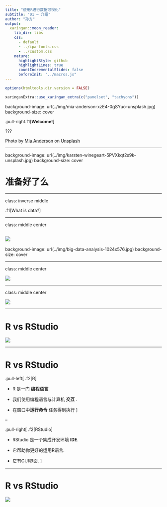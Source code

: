 ```yaml
---
title: "使用R进行数据可视化"
subtitle: "01 — 介绍"
author: "孙方"
output:
  xaringan::moon_reader:
    lib_dir: libs
    css:
      - default
      - ../ipa-fonts.css
      - ../custom.css
    nature:
      highlightStyle: github
      highlightLines: true
      countIncrementalSlides: false
      beforeInit: "../macros.js"
---
```


```r
options(htmltools.dir.version = FALSE)
```

```r
xaringanExtra::use_xaringan_extra(c("panelset", "tachyons"))
```

background-image: url(../img/mia-anderson-xzE4-0gSYuo-unsplash.jpg)
background-size: cover

.pull-right.f1[**Welcome!**]


???

Photo by <a href="https://unsplash.com/@miaanderson?utm_source=unsplash&utm_medium=referral&utm_content=creditCopyText">Mia Anderson</a> on <a href="https://unsplash.com/s/photos/happy-dog?utm_source=unsplash&utm_medium=referral&utm_content=creditCopyText">Unsplash</a>



---

background-image: url(../img/karsten-winegeart-5PVXkqt2s9k-unsplash.jpg)
background-size: cover

# 准备好了么

---

class: inverse middle

.f1[What is data?]

---

class: middle center

![](../img/data-history.png)
---

background-image: url(../img/big-data-analysis-1024x576.jpg)
background-size: cover

---

class: middle center

![](../img/what-r-for.png)

---

class: middle center

![](../img/inclusive-community.png)

---

# R vs RStudio

![](../img/R_vs_RStudio_1.png)

---

# R vs RStudio

.pull-left[
.f2[R]

- R 是一门 **编程语言**.

- 我们使用编程语言与计算机 **交互** .

- 在窗口中**运行命令** 任务得到执行
]

--

.pull-right[
.f2[RStudio]

- RStudio 是一个集成开发环境 **IDE**.

- 它帮助你更好的运用R语言.

- 它有GUI界面.
]

---

# R vs RStudio

![](../img/R_vs_RStudio_1.png)
